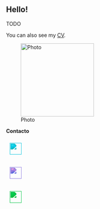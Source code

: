 ::: {.row}
::: {.col-md-8}

# Hello!

::: {.justify}
TODO

You can also see my [CV](RESUME.html).
:::

:::

::: {.col-md-4 .text-center}

![Photo](image.png){.img-fluid .rounded-circle width="200px"}

**Contacto**  
  <!-- Email -->
  <a href="mailto:edelpozo@inf.uc3m.es" target="_blank" title="Email">
    <i class="bi bi-envelope-fill" style="font-size:2rem; margin:10px;"></i>
  </a>

  <!-- Teléfono -->
  <a href="tel:+34916246260" target="_blank" title="Phone">
    <i class="bi bi-telephone-fill" style="font-size:2rem; margin:10px;"></i>
  </a>

  <!-- Dirección -->
  <a href="Leganes, Spain" target="_blank" title="Address">
    <i class="bi bi-geo-alt-fill" style="font-size:2rem; margin:10px;"></i>
  </a>

  <!-- LinkedIn -->
  <a href="https://www.linkedin.com/in/edelpozop/" target="_blank" title="LinkedIn">
    <i class="bi bi-linkedin" style="font-size:2rem; margin:10px;"></i>
  </a>

  <!-- ResearchGate -->
  <a href="https://www.researchgate.net/profile/Elias-Del-Pozo-Punal" target="_blank" title="ResearchGate">
    <img src="https://cdn.jsdelivr.net/gh/simple-icons/simple-icons/icons/researchgate.svg"
         style="width:2rem; margin:10px; filter: invert(23%) sepia(94%) saturate(1857%) hue-rotate(140deg) brightness(92%) contrast(97%);" />
  </a>

  <!-- Google Scholar -->
  <a href="https://scholar.google.es/citations?user=ea_asCUAAAAJ" target="_blank" title="Google Scholar">
    <img src="https://cdn.jsdelivr.net/gh/simple-icons/simple-icons/icons/googlescholar.svg"
         style="width:2rem; margin:10px; filter: invert(17%) sepia(100%) saturate(3437%) hue-rotate(216deg) brightness(90%) contrast(93%);" />
  </a>

  <!-- GitHub -->
  <a href="https://github.com/edelpozop" target="_blank" title="GitHub">
    <i class="bi bi-github" style="font-size:2rem; margin:10px;"></i>
  </a>

  <!-- ORCID -->
  <a href="https://orcid.org/0000-0001-8679-6975" target="_blank" title="ORCID">
    <img src="https://cdn.jsdelivr.net/gh/simple-icons/simple-icons/icons/orcid.svg"
         style="width:2rem; margin:10px; filter: invert(41%) sepia(91%) saturate(1063%) hue-rotate(92deg) brightness(91%) contrast(95%);" />
  </a>
:::
:::








